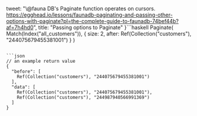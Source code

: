   tweet:
    "\\@fauna DB's Paginate function operates on cursors. https://egghead.io/lessons/faunadb-paginating-and-passing-other-options-with-paginate?pl=the-complete-guide-to-faunadb-74bef44b?af=7h4hd0",
  title: "Passing options to Paginate"
}```haskell
Paginate(
  Match(Index("all_customers")),
  {
    size: 2,
    after: Ref(Collection("customers"), "244075679455381001")
  }
)
```;

```json
// an example return value
{
  "before": [
    Ref(Collection("customers"), "244075679455381001")
  ],
  "data": [
    Ref(Collection("customers"), "244075679455381001"),
    Ref(Collection("customers"), "244987940566991369")
  ]
}
```
